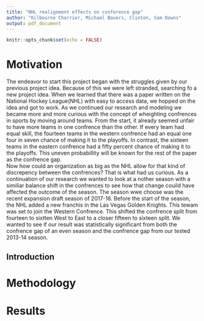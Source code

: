 ```yaml
---
title: "NHL realignment effects on conference gap"
author: "Kilbourne Charrier, Michael Bauers, Clinton, Sam Downs"
output: pdf_document
---
```


```r
knitr::opts_chunk$set(echo = FALSE)
```

# Motivation
  The endeavor to start this project began with the struggles given by our previous project idea. Because of this we were left stranded, searching fo a new project idea. When we learned that there was a paper written on the National Hockey League(NHL) with easy to access data, we hopped on the idea and got to work. As we continued our research and modeling we became more and more curious with the concept of wheighting confrences in sports by moving around teams. From the start, it already seemed unfair to have more teams in one confrence than the other. If every team had equal skill, the fourteen teams in the western confrence had an equal one four in seven chance of making it to the playoffs. In contrast, the sixteen teams in the eastern confrence had a fifty percent chance of making it to the playoffs. This uneven probabillity will be known for the rest of the paper as the confrence gap.  
  Now how could an organization as big as the NHL allow for that kind of discrepency between the confrences? That is what had us curious. As a continuation of our research we wanted to look at a nother season with a similiar balance shift in the confrences to see how that change couild have affected the outcome of the season. The season wwe choose was the recent expansion draft season of 2017-18. Before the start of the season, the NHL added a new franchis in the Las Vegas Golden Knights. This tewam was set to join the Western Confrence. This shifted the confrence split from fourteen to sixtten West to East to a closer fifteen to sixteen split. We wanted to see if our result was statistically significant from both the confrence gap of an even season and the confrence gap from our tested 2013-14 season. 


## Introduction


# Methodology


# Results
